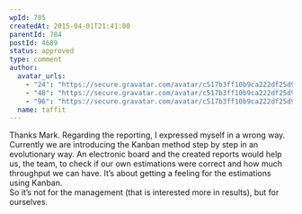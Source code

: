 ```yaml
---
wpId: 785
createdAt: 2015-04-01T21:41:00
parentId: 784
postId: 4689
status: approved
type: comment
author:
  avatar_urls:
    - "24": "https://secure.gravatar.com/avatar/c517b3ff10b9ca222df25d956ab884bd?s=24&d=mm&r=g"
    - "48": "https://secure.gravatar.com/avatar/c517b3ff10b9ca222df25d956ab884bd?s=48&d=mm&r=g"
    - "96": "https://secure.gravatar.com/avatar/c517b3ff10b9ca222df25d956ab884bd?s=96&d=mm&r=g"
  name: taffit
---
```


Thanks Mark. Regarding the reporting, I expressed myself in a wrong way. Currently we are introducing the Kanban method step by step in an evolutionary way. An electronic board and the created reports would help us, the team, to check if our own estimations were correct and how much throughput we can have. It’s about getting a feeling for the estimations using Kanban.  
So it’s not for the management (that is interested more in results), but for ourselves.